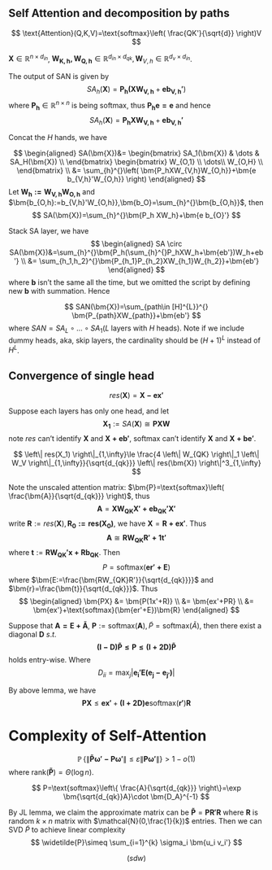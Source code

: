 ## Self Attention and decomposition by paths
$$
\text{Attention}(Q,K,V)=\text{softmax}\left( \frac{QK'}{\sqrt{d}} \right)V
$$

$\bm{X}\in \mathbb{R}^{n\times d_{in}}$, $\bm{W_{K,h},W_{Q,h}}\in \mathbb{R}^{d_{in}\times d_{qk}},\bm{W}_{V,h}\in \mathbb{R}^{d_v\times d_{in}}$.

The output of SAN is given by
$$
SA_{h}(\bm{X})=\bm{P_{h}(XW_{V,h}}+\bm{eb_{V,h}'})
$$
where $\bm{P_h}\in \mathbb{R}^{n\times n}$ is being softmax, thus $\bm{P_he=e}$ and hence
$$
SA_{h}(\bm{X})=\bm{P_{h}XW_{V,h}}+\bm{eb_{V,h}'}
$$

Concat the $H$ hands, we have

$$
\begin{aligned}
    SA(\bm{X})&=
\begin{bmatrix}
    SA_1(\bm{X})	& \dots	& SA_H(\bm{X})	\\
\end{bmatrix}
\begin{bmatrix}
                 W_{O,1}	\\
                 \dots\\
               W_{O,H}  	\\
             \end{bmatrix}
             \\ &= 
             \sum_{h}^{}\left( \bm{P_hXW_{V,h}W_{O,h}}+\bm{e b_{V,h}'W_{O,h}}
 \right)
\end{aligned}
$$
Let $\bm{W_h:=W_{V,h}W_{O,h}}$ and $\bm{b_{O,h}:=b_{V,h}'W_{O,h}},\bm{b_O}=\sum_{h}^{}\bm{b_{O,h}}$, then
$$
SA(\bm{X})=\sum_{h}^{}\bm{P_h XW_h}+\bm{e b_{O}'}
$$

Stack SA layer, we have
$$
\begin{aligned}
    SA \circ SA(\bm{X})&=\sum_{h}^{}\bm{P_h(\sum_{h}^{}P_hXW_h+\bm{eb'})W_h+eb'}
    \\ &= 
    \sum_{h_1,h_2}^{}\bm{P_{h_1}P_{h_2}XW_{h_1}W_{h_2}}+\bm{eb'}
\end{aligned}
$$
where $\bm{b}$ isn't the same all the time, but we omitted the script by defining new $\bm{b}$ with summation. Hence 


::: {.theorem  name="Path decomposition"}

$$
SAN(\bm{X})=\sum_{path\in [H]^{L}}^{} \bm{P_{path}XW_{path}}+\bm{eb'}
$$
where $SAN=SA_L \circ\dots\circ SA_1$($L$ layers with $H$ heads). Note if we include dummy heads, aka, skip layers, the cardinality should be $(H+1)^{L}$ instead of $H^{L}$.

:::

## Convergence of single head


$$
res(\bm{X})=\bm{X-ex'}
$$


Suppose each layers has only one head, and let
$$
\bm{X_1}:=SA(\bm{X})\cong\bm{PXW}
$$
note $res$ can't identify $\bm{X}$ and $\bm{X+eb'}$, $\text{softmax}$ can't identify $\bm{X}$ and $\bm{X+be'}$.


::: {.lemma  name=""}

$$
\left\| res(X_1) \right\|_{1,\infty}\le \frac{4 \left\| W_{QK} \right\|_1 \left\| W_V \right\|_{1,\infty}}{\sqrt{d_{qk}}} \left\| res(\bm{X}) \right\|^3_{1,\infty}
$$

:::


:::: {.proof}

Note the unscaled attention matrix: $\bm{P}=\text{softmax}\left( \frac{\bm{A}}{\sqrt{d_{qk}}} \right)$, thus
$$
\bm{A}=\bm{XW_{QK}X'+eb_{QK}'X'}
$$
write $\bm{R}:=res(\bm{X}),\bm{R_0:=res(X_0)}$, we have $\bm{X}=\bm{R+ex'}$. Thus
$$
\bm{A} \cong \bm{RW_{QK}R'+1t'}
$$
where $\bm{t}:=\bm{RW_{QK}'x+Rb_{QK}}$. Then
$$
P = \text{softmax}(\bm{er'+E})
$$
where $\bm{E:=\frac{\bm{RW_{QK}R'}}{\sqrt{d_{qk}}}}$ and $\bm{r}=\frac{\bm{t}}{\sqrt{d_{qk}}}$. Thus
$$
\begin{aligned}
    \bm{PX} &= \bm{P(1x'+R)}
    \\ &= 
    \bm{ex'+PR}
    \\ &= 
    \bm{ex'}+\text{softmax}(\bm{er'+E})\bm{R}
\end{aligned}
$$


::: {.lemma  name=""}

Suppose that $\bm{A=E+\widetilde{A}}$, $\bm{P}:=\text{softmax}(\bm{A}),\widetilde{P}=\text{softmax}(\widetilde{A})$, then there exist a diagonal $\bm{D}$ $s.t.$
$$
\bm{(I-D)\widetilde{P}\le P\le (I+2D)\widetilde{P}}
$$
holds entry-wise. Where
$$
D_{ii}=\max_{j} \left| \bm{e_i'E(e_j-e_{j'})} \right|
$$



:::


By above lemma, we have
$$
\bm{PX}\le \bm{ex'}+\bm{(I+2D)e}\text{softmax}(\bm{r'})\bm{R}
$$




::::

# Complexity of Self-Attention


::: {.theorem #low name="self-attention is low rank"}

$$
\mathop{{}\mathbb{P}}\left\{ \left\| \bm{\widetilde{P}\omega'-P\omega'} \right\|\le \varepsilon \left\| \bm{P\omega'} \right\| \right\}>1-o(1)
$$
where $\mathop{\text{rank}}\left( \bm{\widetilde{P}} \right)=\Theta(\log n)$.


:::


:::: {.proof}

$$
P=\text{softmax}\left\{ \frac{A}{\sqrt{d_{qk}}} \right\}=\exp \bm{\sqrt{d_{qk}}A}\cdot \bm{D_A}^{-1}
$$

By JL lemma, we claim the approximate matrix can be $\bm{\widetilde{P}}=\bm{PR'R}$ where $\bm{R}$ is random $k\times n$ matrix with $\mathcal{N}(0,\frac{1}{k})$ entries. Then we can SVD $\widetilde{P}$ to achieve linear complexity
$$
\widetilde{P}\simeq \sum_{i=1}^{k} \sigma_i \bm{u_i v_i'}
$$


::::


$$
\left( sdw \right)
$$


